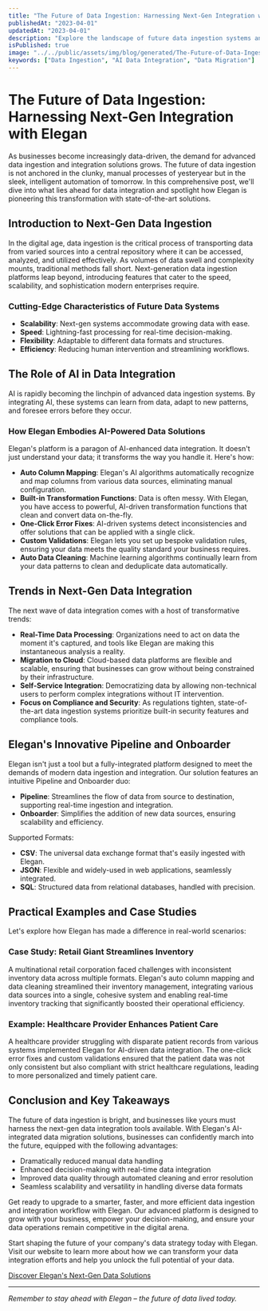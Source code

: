 ```yaml
---
title: "The Future of Data Ingestion: Harnessing Next-Gen Integration with Elegan"
publishedAt: "2023-04-01"
updatedAt: "2023-04-01"
description: "Explore the landscape of future data ingestion systems and how Elegan's cutting-edge technology is revolutionizing data integration with machine learning, auto data mapping, and sophisticated error resolution."
isPublished: true
image: "../../public/assets/img/blog/generated/The-Future-of-Data-Ingestion-A-Guide-to-Next-Gen-Data-Integration.png"
keywords: ["Data Ingestion", "AI Data Integration", "Data Migration"]
---
```


# The Future of Data Ingestion: Harnessing Next-Gen Integration with Elegan

As businesses become increasingly data-driven, the demand for advanced data ingestion and integration solutions grows. The future of data ingestion is not anchored in the clunky, manual processes of yesteryear but in the sleek, intelligent automation of tomorrow. In this comprehensive post, we'll dive into what lies ahead for data integration and spotlight how Elegan is pioneering this transformation with state-of-the-art solutions. 

## Introduction to Next-Gen Data Ingestion

In the digital age, data ingestion is the critical process of transporting data from varied sources into a central repository where it can be accessed, analyzed, and utilized effectively. As volumes of data swell and complexity mounts, traditional methods fall short. Next-generation data ingestion platforms leap beyond, introducing features that cater to the speed, scalability, and sophistication modern enterprises require. 

### Cutting-Edge Characteristics of Future Data Systems

- **Scalability**: Next-gen systems accommodate growing data with ease.
- **Speed**: Lightning-fast processing for real-time decision-making.
- **Flexibility**: Adaptable to different data formats and structures.
- **Efficiency**: Reducing human intervention and streamlining workflows.

## The Role of AI in Data Integration

AI is rapidly becoming the linchpin of advanced data ingestion systems. By integrating AI, these systems can learn from data, adapt to new patterns, and foresee errors before they occur.

### How Elegan Embodies AI-Powered Data Solutions

Elegan's platform is a paragon of AI-enhanced data integration. It doesn't just understand your data; it transforms the way you handle it. Here's how:

- **Auto Column Mapping**: Elegan's AI algorithms automatically recognize and map columns from various data sources, eliminating manual configuration.
- **Built-in Transformation Functions**: Data is often messy. With Elegan, you have access to powerful, AI-driven transformation functions that clean and convert data on-the-fly.
- **One-Click Error Fixes**: AI-driven systems detect inconsistencies and offer solutions that can be applied with a single click.
- **Custom Validations**: Elegan lets you set up bespoke validation rules, ensuring your data meets the quality standard your business requires.
- **Auto Data Cleaning**: Machine learning algorithms continually learn from your data patterns to clean and deduplicate data automatically.

## Trends in Next-Gen Data Integration

The next wave of data integration comes with a host of transformative trends:

- **Real-Time Data Processing**: Organizations need to act on data the moment it's captured, and tools like Elegan are making this instantaneous analysis a reality.
- **Migration to Cloud**: Cloud-based data platforms are flexible and scalable, ensuring that businesses can grow without being constrained by their infrastructure.
- **Self-Service Integration**: Democratizing data by allowing non-technical users to perform complex integrations without IT intervention.
- **Focus on Compliance and Security**: As regulations tighten, state-of-the-art data ingestion systems prioritize built-in security features and compliance tools.

## Elegan's Innovative Pipeline and Onboarder

Elegan isn't just a tool but a fully-integrated platform designed to meet the demands of modern data ingestion and integration. Our solution features an intuitive Pipeline and Onboarder duo:

- **Pipeline**: Streamlines the flow of data from source to destination, supporting real-time ingestion and integration.
- **Onboarder**: Simplifies the addition of new data sources, ensuring scalability and efficiency.

Supported Formats:

- **CSV**: The universal data exchange format that's easily ingested with Elegan.
- **JSON**: Flexible and widely-used in web applications, seamlessly integrated.
- **SQL**: Structured data from relational databases, handled with precision.

## Practical Examples and Case Studies

Let's explore how Elegan has made a difference in real-world scenarios:

### Case Study: Retail Giant Streamlines Inventory

A multinational retail corporation faced challenges with inconsistent inventory data across multiple formats. Elegan's auto column mapping and data cleaning streamlined their inventory management, integrating various data sources into a single, cohesive system and enabling real-time inventory tracking that significantly boosted their operational efficiency.

### Example: Healthcare Provider Enhances Patient Care

A healthcare provider struggling with disparate patient records from various systems implemented Elegan for AI-driven data integration. The one-click error fixes and custom validations ensured that the patient data was not only consistent but also compliant with strict healthcare regulations, leading to more personalized and timely patient care.

## Conclusion and Key Takeaways

The future of data ingestion is bright, and businesses like yours must harness the next-gen data integration tools available. With Elegan's AI-integrated data migration solutions, businesses can confidently march into the future, equipped with the following advantages:

- Dramatically reduced manual data handling
- Enhanced decision-making with real-time data integration
- Improved data quality through automated cleaning and error resolution
- Seamless scalability and versatility in handling diverse data formats

Get ready to upgrade to a smarter, faster, and more efficient data ingestion and integration workflow with Elegan. Our advanced platform is designed to grow with your business, empower your decision-making, and ensure your data operations remain competitive in the digital arena.

Start shaping the future of your company's data strategy today with Elegan. Visit our website to learn more about how we can transform your data integration efforts and help you unlock the full potential of your data.

[Discover Elegan's Next-Gen Data Solutions](https://www.elegan.com)

---

_Remember to stay ahead with Elegan – the future of data lived today._